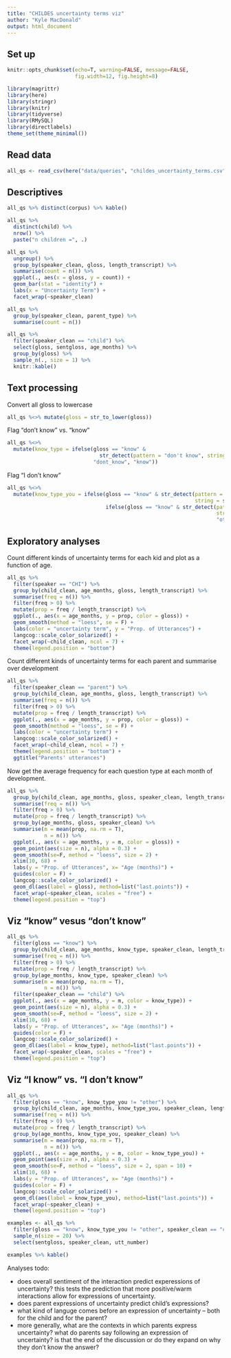 ```yaml
---
title: "CHILDES uncertainty terms viz"
author: "Kyle MacDonald"
output: html_document
---
```



## Set up

```r
knitr::opts_chunk$set(echo=T, warning=FALSE, message=FALSE,
                      fig.width=12, fig.height=8)
```


```r
library(magrittr)
library(here)
library(stringr)
library(knitr)
library(tidyverse)
library(RMySQL)
library(directlabels)
theme_set(theme_minimal())
```

## Read data

```r
all_qs <- read_csv(here("data/queries", "childes_uncertainty_terms.csv"))
```

## Descriptives

```r
all_qs %>% distinct(corpus) %>% kable()
```

```r
all_qs %>% 
  distinct(child) %>% 
  nrow() %>% 
  paste("n children =", .)
```

```r
all_qs %>% 
  ungroup() %>% 
  group_by(speaker_clean, gloss, length_transcript) %>% 
  summarise(count = n()) %>% 
  ggplot(., aes(x = gloss, y = count)) +
  geom_bar(stat = "identity") +
  labs(x = "Uncertainty Term") +
  facet_wrap(~speaker_clean)
```

```r
all_qs %>% 
  group_by(speaker_clean, parent_type) %>% 
  summarise(count = n())
```

```r
all_qs %>% 
  filter(speaker_clean == "child") %>% 
  select(gloss, sentgloss, age_months) %>% 
  group_by(gloss) %>% 
  sample_n(., size = 1) %>% 
  knitr::kable()
```

## Text processing

Convert all gloss to lowercase

```r
all_qs %<>% mutate(gloss = str_to_lower(gloss))
```

Flag "don't know" vs. "know"

```r
all_qs %<>% 
  mutate(know_type = ifelse(gloss == "know" & 
                              str_detect(pattern = "don't know", string = sentgloss) == T,
                            "dont_know", "know"))
```

Flag "I don't know"

```r
all_qs %<>% 
  mutate(know_type_you = ifelse(gloss == "know" & str_detect(pattern = "I don't know", 
                                                             string = sentgloss) == T, "i_dont_know",
                                ifelse(gloss == "know" & str_detect(pattern = "I know",
                                                                    string = sentgloss), "i_know",
                                                                    "other")))
```


## Exploratory analyses

Count different kinds of uncertainty terms for each kid and plot as a function of age.

```r
all_qs %>% 
  filter(speaker == "CHI") %>% 
  group_by(child_clean, age_months, gloss, length_transcript) %>% 
  summarise(freq = n()) %>% 
  filter(freq > 0) %>% 
  mutate(prop = freq / length_transcript) %>%
  ggplot(., aes(x = age_months, y = prop, color = gloss)) +
  geom_smooth(method = "loess", se = F) +
  labs(color = "uncertainty term", y = "Prop. of Utterances") +
  langcog::scale_color_solarized() +
  facet_wrap(~child_clean, ncol = 7) +
  theme(legend.position = "bottom") 
```

Count different kinds of uncertainty terms for each parent and summarise over development

```r
all_qs %>% 
  filter(speaker_clean == "parent") %>% 
  group_by(child_clean, age_months, gloss, length_transcript) %>% 
  summarise(freq = n()) %>% 
  filter(freq > 0) %>% 
  mutate(prop = freq / length_transcript) %>% 
  ggplot(., aes(x = age_months, y = prop, color = gloss)) +
  geom_smooth(method = "loess", se = F) +
  labs(color = "uncertainty term") +
  langcog::scale_color_solarized() +
  facet_wrap(~child_clean, ncol = 7) +
  theme(legend.position = "bottom") +
  ggtitle("Parents' utterances")
```

Now get the average frequency for each question type at each month of development.

```r
all_qs %>% 
  group_by(child_clean, age_months, gloss, speaker_clean, length_transcript) %>% 
  summarise(freq = n()) %>% 
  filter(freq > 0) %>% 
  mutate(prop = freq / length_transcript) %>% 
  group_by(age_months, gloss, speaker_clean) %>% 
  summarise(m = mean(prop, na.rm = T),
            n = n()) %>% 
  ggplot(., aes(x = age_months, y = m, color = gloss)) +
  geom_point(aes(size = n), alpha = 0.3) +
  geom_smooth(se=F, method = "loess", size = 2) +
  xlim(10, 68) +
  labs(y = "Prop. of Utterances", x= "Age (months)") +
  guides(color = F) +
  langcog::scale_color_solarized() +
  geom_dl(aes(label = gloss), method=list("last.points")) +
  facet_wrap(~speaker_clean, scales = "free") +
  theme(legend.position = "top")
```

## Viz "know" vesus "don't know"

```r
all_qs %>% 
  filter(gloss == "know") %>% 
  group_by(child_clean, age_months, know_type, speaker_clean, length_transcript) %>% 
  summarise(freq = n()) %>% 
  filter(freq > 0) %>% 
  mutate(prop = freq / length_transcript) %>% 
  group_by(age_months, know_type, speaker_clean) %>% 
  summarise(m = mean(prop, na.rm = T),
            n = n()) %>% 
  filter(speaker_clean == "child") %>% 
  ggplot(., aes(x = age_months, y = m, color = know_type)) +
  geom_point(aes(size = n), alpha = 0.3) +
  geom_smooth(se=F, method = "loess", size = 2) +
  xlim(10, 68) +
  labs(y = "Prop. of Utterances", x= "Age (months)") +
  guides(color = F) +
  langcog::scale_color_solarized() +
  geom_dl(aes(label = know_type), method=list("last.points")) +
  facet_wrap(~speaker_clean, scales = "free") +
  theme(legend.position = "top")
```

## Viz "I know" vs. "I don't know"

```r
all_qs %>% 
  filter(gloss == "know", know_type_you != "other") %>% 
  group_by(child_clean, age_months, know_type_you, speaker_clean, length_transcript) %>% 
  summarise(freq = n()) %>% 
  filter(freq > 0) %>% 
  mutate(prop = freq / length_transcript) %>% 
  group_by(age_months, know_type_you, speaker_clean) %>% 
  summarise(m = mean(prop, na.rm = T),
            n = n()) %>% 
  ggplot(., aes(x = age_months, y = m, color = know_type_you)) +
  geom_point(aes(size = n), alpha = 0.3) +
  geom_smooth(se=F, method = "loess", size = 2, span = 10) +
  xlim(10, 68) +
  labs(y = "Prop. of Utterances", x= "Age (months)") +
  guides(color = F) +
  langcog::scale_color_solarized() +
  geom_dl(aes(label = know_type_you), method=list("last.points")) +
  facet_wrap(~speaker_clean) +
  theme(legend.position = "top")
```

```r
examples <- all_qs %>% 
  filter(gloss == "know", know_type_you != "other", speaker_clean == "child") %>% 
  sample_n(size = 20) %>% 
  select(sentgloss, speaker_clean, utt_number) 

examples %>% kable()
```


Analyses todo:

  - does overall sentiment of the interaction predict experessions of uncertainty? this tests the prediction that more positive/warm interactions allow for expressions of uncertainty. 
  - does parent expressions of uncertainty predict child's expressions? 
  - what kind of languge comes before an expression of uncertainty -- both for the child and for the parent? 
  - more generally, what are the contexts in which parents express uncertainty? what do parents say following an expression of uncertainty? is that the end of the discussion or do they expand on why they don't know the answer? 